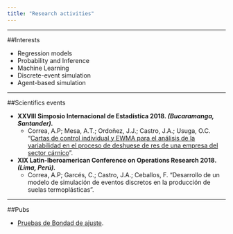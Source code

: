 ```yaml
---
title: "Research activities"
---
```


---

##Interests

- Regression models
- Probability and Inference
- Machine Learning
- Discrete-event simulation
- Agent-based simulation

---

##Scientifics events

* __XXVIII Simposio Internacional de Estadística 2018. _(Bucaramanga, Santander).___
    + Correa, A.P; Mesa, A.T.; Ordoñez, J.J.; Castro, J.A.; Usuga, O.C.
"[Cartas de control individual y EWMA para el análisis de la variabilidad en el proceso de deshuese de res de una empresa del sector cárnico](http://ciencias.bogota.unal.edu.co/fileadmin/content/eventos/simposioestadistica/documentos/Simposio_2018/memorias_2018/comunicaciones/Cartas_de_control_individual_y_EWMA_para_el_analisis_de_la_variabilidad_en_el_proceso_de_deshuece_de_res_de_una_empresa_del_sector_carnico_-_Angie_Correa_Sepulveda.pdf)".   

* __XIX Latin-Iberoamerican Conference on Operations Research 2018. _(Lima, Perú).___ 
    + Correa, A.P; Garcés, C.; Castro, J.A.; Ceballos, F.
"Desarrollo de un modelo de simulación de eventos discretos en la producción de suelas termoplásticas".

---

##Pubs 

* [Pruebas de Bondad de ajuste](http://rpubs.com/angiepcorreas/391417).
 




